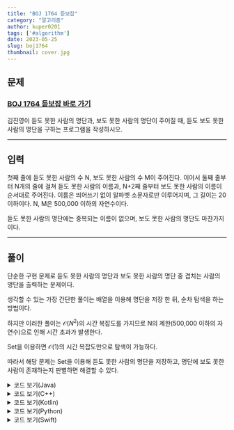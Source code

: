 ---
title: "BOJ 1764 듣보잡"
category: "알고리즘"
author: kuper0201
tags: ['#algorithm']
date: 2023-05-25
slug: boj1764
thumbnail: cover.jpg
---


## 문제

### <a href="https://boj.kr/1764" target="_blank">BOJ 1764 듣보잡 바로 가기</a>

김진영이 듣도 못한 사람의 명단과, 보도 못한 사람의 명단이 주어질 때, 듣도 보도 못한 사람의 명단을 구하는 프로그램을 작성하시오.

---

## 입력

첫째 줄에 듣도 못한 사람의 수 N, 보도 못한 사람의 수 M이 주어진다. 이어서 둘째 줄부터 N개의 줄에 걸쳐 듣도 못한 사람의 이름과, N+2째 줄부터 보도 못한 사람의 이름이 순서대로 주어진다. 이름은 띄어쓰기 없이 알파벳 소문자로만 이루어지며, 그 길이는 20 이하이다. N, M은 500,000 이하의 자연수이다.

듣도 못한 사람의 명단에는 중복되는 이름이 없으며, 보도 못한 사람의 명단도 마찬가지이다.

---

## 풀이

단순한 구현 문제로 듣도 못한 사람의 명단과 보도 못한 사람의 명단 중 겹치는 사람의 명단을 출력하는 문제이다.

생각할 수 있는 가장 간단한 풀이는 배열을 이용해 명단을 저장 한 뒤, 순차 탐색을 하는 방법이다.

하지만 이러한 풀이는 $\mathcal{O}(N^{2})$의 시간 복잡도를 가지므로 N의 제한(500,000 이하의 자연수)으로 인해 시간 초과가 발생한다.

 Set을 이용하면 $\mathcal{O}(1)$의 시간 복잡도만으로 탐색이 가능하다.
 
 따라서 해당 문제는 Set을 이용해 듣도 못한 사람의 명단을 저장하고, 명단에 보도 못한 사람이 존재하는지 판별하면 해결할 수 있다.

<details markdown="1">
<summary>코드 보기(Java)</summary>

```javascript
import java.io.*;
import java.util.*;

public class Main {
    public static void main(String[] args) throws Exception {
        BufferedReader br = new BufferedReader(new InputStreamReader(System.in));
        HashSet<String> list = new HashSet<>(); // 듣도 못한 사람의 명단
        ArrayList<String> res = new ArrayList<>(); // 듣보잡 명단 저장할 리스트

        // 명단의 수 입력
        String[] str = br.readLine().split(" ");

        // 듣도 못한 사람 명단 추가
        int M = Integer.parseInt(str[0]);
        for(int i = 0; i < M; i++) {
            list.add(br.readLine());
        }

        // 보도 못한 사람 입력
        int N = Integer.parseInt(str[1]);
        for(int i = 0; i < N; i++) {
            String tmp = br.readLine();
            // 듣도 못한 사람 명단에 보도 못한 사람이 존재하는 경우 => 듣보잡
            if(list.contains(tmp)) res.add(tmp);
        }

        // 사전순 출력을 위한 정렬
        Collections.sort(res);

        // 인원수와 명단 출력
        System.out.println(res.size());
        for(String out : res) System.out.println(out);
    }
}
```
</details>

<details markdown="1">
<summary>코드 보기(C++)</summary>

```cpp
#include <iostream>
#include <algorithm>
#include <vector>
#include <set>

#define fastio ios_base::sync_with_stdio(false); cin.tie(nullptr); cout.tie(nullptr)
#define endl '\n'

using namespace std;

int main() {
    fastio;
    
    set<string> list; // 듣도 못한 사람의 명단
    vector<string> res; // 듣보잡 명단 저장할 리스트

    // 명단의 수 입력
    int M, N;
    string s;
    cin >> M >> N;
    
    // 듣도 못한 사람 명단 추가
    for(int i = 0; i < M; i++) {
        cin >> s;
        list.insert(s);
    }

    // 보도 못한 사람 입력
    for(int i = 0; i < N; i++) {
        cin >> s;
        // 듣도 못한 사람 명단에 보도 못한 사람이 존재하는 경우 => 듣보잡
        if(list.find(s) != list.end()) res.push_back(s);
    }

    // 사전순 출력을 위한 정렬
    sort(res.begin(), res.end());

    // 인원수와 명단 출력
    cout << res.size() << endl;
    for(string out : res) cout << out << endl;
    
    return 0;
}
```
</details>

<details markdown="1">
<summary>코드 보기(Kotlin)</summary>

```javascript
import java.util.*
import java.io.*

fun main(args: Array<String>) = with(System.`in`.bufferedReader()) {
    var list: MutableSet<String> = mutableSetOf<String>() // 듣도 못한 사람의 명단
    var res = ArrayList<String>() // 듣보잡 명단 저장할 리스트
    
    // 명단의 수 입력
    var str = readLine().split(" ")

    // 듣도 못한 사람 명단 추가
    var M = str[0].toInt()
    for (i in 0 until M) {
        list.add(readLine())
    }

    // 보도 못한 사람 입력
    var N = str[1].toInt()
    for (i in 0 until N) {
        var tmp = readLine()
        // 듣도 못한 사람 명단에 보도 못한 사람이 존재하는 경우 => 듣보잡
        if(list.contains(tmp)) res.add(tmp)
    }

    // 사전순 출력을 위한 정렬
    res.sort()
    
    // 인원수와 명단 출력
    println(res.size)
    for (out in res) println(out)
}
```
</details>

<details markdown="1">
<summary>코드 보기(Python)</summary>

```python
from sys import stdin

def main():
    list = set() # 듣도 못한 사람의 명단
    res = []  # 듣보잡 명단 저장할 리스트

    # 명단의 수 입력
    str = stdin.readline().split(' ')

    # 듣도 못한 사람 명단 추가
    M = int(str[0])
    for i in range(M):
        list.add(stdin.readline().strip())
        
    # 보도 못한 사람 입력
    N = int(str[1])
    for i in range(N):
        tmp = stdin.readline().strip()
        # 듣도 못한 사람 명단에 보도 못한 사람이 존재하는 경우 = > 듣보잡
        if tmp in list:
            res.append(tmp)

    # 사전순 출력을 위한 정렬
    res.sort()

    # 인원수와 명단 출력
    print(len(res))
    for out in res:
        print(out)

if __name__ == "__main__":
    main()
```
</details>

<details markdown="1">
<summary>코드 보기(Swift)</summary>

```cpp
import Foundation

func main() {
    var list = Set<String>() // 듣도 못한 사람의 명단
    var res = Array<String>() // 듣보잡 명단 저장할 리스트
    
    // 명단의 수 입력
    var str = readLine()!.split(separator: " ")
    
    // 듣도 못한 사람 명단 추가
    var M = Int(str[0])!
    for i in 0..<M {
        list.insert(readLine()!)
    }
    
    // 보도 못한 사람 입력
    var N = Int(str[1])!
    for i in 0..<N {
        var tmp = readLine()!
        // 듣도 못한 사람 명단에 보도 못한 사람이 존재하는 경우 => 듣보잡
        if list.contains(tmp) {
            res.append(tmp)
        }
    }
    
    // 사전순 출력을 위한 정렬
    res.sort()
    
    // 인원수와 명단 출력
    print(res.count)
    for out in res {
        print(out)
    }
}

main()
```
</details>
